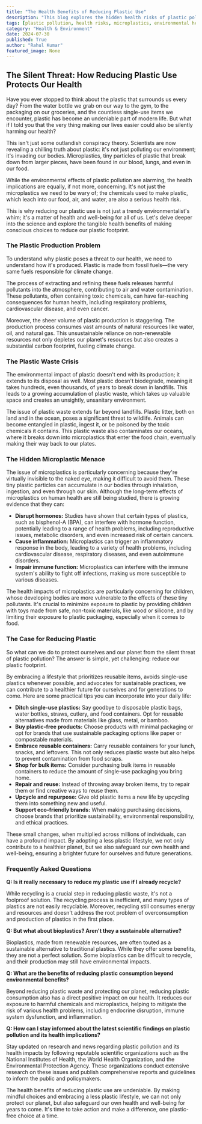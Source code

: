 ```yaml
---
title: "The Health Benefits of Reducing Plastic Use"
description: "This blog explores the hidden health risks of plastic pollution, highlighting the dangers of microplastics and harmful chemicals leaching into our environment and bodies. It emphasizes the need to reduce our plastic footprint for a healthier future, offering practical tips and addressing common concerns about recycling and bioplastics."
tags: [plastic pollution, health risks, microplastics, environmental health, sustainable living, reduce plastic, eco-friendly, health benefits, lifestyle, wellness]
category: "Health & Environment"
date: 2024-07-30
published: True
author: "Rahul Kumar"
featured_image: None
---
```


## The Silent Threat: How Reducing Plastic Use Protects Our Health

Have you ever stopped to think about the plastic that surrounds us every day? From the water bottle we grab on our way to the gym, to the packaging on our groceries, and the countless single-use items we encounter, plastic has become an undeniable part of modern life. But what if I told you that the very thing making our lives easier could also be silently harming our health?

This isn't just some outlandish conspiracy theory. Scientists are now revealing a chilling truth about plastic: it's not just polluting our environment; it's invading our bodies. Microplastics, tiny particles of plastic that break down from larger pieces, have been found in our blood, lungs, and even in our food.

While the environmental effects of plastic pollution are alarming, the health implications are equally, if not more, concerning. It's not just the microplastics we need to be wary of; the chemicals used to make plastic, which leach into our food, air, and water, are also a serious health risk. 

This is why reducing our plastic use is not just a trendy environmentalist's whim; it's a matter of health and well-being for all of us. Let's delve deeper into the science and explore the tangible health benefits of making conscious choices to reduce our plastic footprint.

### The Plastic Production Problem

To understand why plastic poses a threat to our health, we need to understand how it's produced. Plastic is made from fossil fuels—the very same fuels responsible for climate change. 

The process of extracting and refining these fuels releases harmful pollutants into the atmosphere, contributing to air and water contamination. These pollutants, often containing toxic chemicals, can have far-reaching consequences for human health, including respiratory problems, cardiovascular disease, and even cancer. 

Moreover, the sheer volume of plastic production is staggering.  The production process consumes vast amounts of natural resources like water, oil, and natural gas.  This unsustainable reliance on non-renewable resources not only depletes our planet's resources but also creates a substantial carbon footprint, fueling climate change.

### The Plastic Waste Crisis

The environmental impact of plastic doesn't end with its production; it extends to its disposal as well. Most plastic doesn't biodegrade, meaning it takes hundreds, even thousands, of years to break down in landfills.  This leads to a growing accumulation of plastic waste, which takes up valuable space and creates an unsightly, unsanitary environment.

The issue of plastic waste extends far beyond landfills.  Plastic litter, both on land and in the ocean, poses a significant threat to wildlife.  Animals can become entangled in plastic, ingest it, or be poisoned by the toxic chemicals it contains.  This plastic waste also contaminates our oceans, where it breaks down into microplastics that enter the food chain, eventually making their way back to our plates.

### The Hidden Microplastic Menace

The issue of microplastics is particularly concerning because they're virtually invisible to the naked eye, making it difficult to avoid them.  These tiny plastic particles can accumulate in our bodies through inhalation, ingestion, and even through our skin.  Although the long-term effects of microplastics on human health are still being studied, there is growing evidence that they can:

- **Disrupt hormones:**  Studies have shown that certain types of plastics, such as bisphenol-A (BPA), can interfere with hormone function, potentially leading to a range of health problems, including reproductive issues, metabolic disorders, and even increased risk of certain cancers.
- **Cause inflammation:** Microplastics can trigger an inflammatory response in the body, leading to a variety of health problems, including cardiovascular disease, respiratory diseases, and even autoimmune disorders.
- **Impair immune function:** Microplastics can interfere with the immune system's ability to fight off infections, making us more susceptible to various diseases.

The health impacts of microplastics are particularly concerning for children, whose developing bodies are more vulnerable to the effects of these tiny pollutants.  It's crucial to minimize exposure to plastic by providing children with toys made from safe, non-toxic materials, like wood or silicone, and by limiting their exposure to plastic packaging, especially when it comes to food.

### The Case for Reducing Plastic

So what can we do to protect ourselves and our planet from the silent threat of plastic pollution? The answer is simple, yet challenging: reduce our plastic footprint.

By embracing a lifestyle that prioritizes reusable items, avoids single-use plastics whenever possible, and advocates for sustainable practices, we can contribute to a healthier future for ourselves and for generations to come.  Here are some practical tips you can incorporate into your daily life:

- **Ditch single-use plastics:**  Say goodbye to disposable plastic bags, water bottles, straws, cutlery, and food containers. Opt for reusable alternatives made from materials like glass, metal, or bamboo.
- **Buy plastic-free products:**  Choose products with minimal packaging or opt for brands that use sustainable packaging options like paper or compostable materials.
- **Embrace reusable containers:**  Carry reusable containers for your lunch, snacks, and leftovers. This not only reduces plastic waste but also helps to prevent contamination from food scraps.
- **Shop for bulk items:**  Consider purchasing bulk items in reusable containers to reduce the amount of single-use packaging you bring home.
- **Repair and reuse:**  Instead of throwing away broken items, try to repair them or find creative ways to reuse them.
- **Upcycle and repurpose:**  Give old plastic items a new life by upcycling them into something new and useful. 
- **Support eco-friendly brands:**  When making purchasing decisions, choose brands that prioritize sustainability, environmental responsibility, and ethical practices.

These small changes, when multiplied across millions of individuals, can have a profound impact.  By adopting a less plastic lifestyle, we not only contribute to a healthier planet, but we also safeguard our own health and well-being, ensuring a brighter future for ourselves and future generations.

### Frequently Asked Questions

**Q: Is it really necessary to reduce my plastic use if I already recycle?**

While recycling is a crucial step in reducing plastic waste, it's not a foolproof solution.  The recycling process is inefficient, and many types of plastics are not easily recyclable. Moreover, recycling still consumes energy and resources and doesn't address the root problem of overconsumption and production of plastics in the first place.

**Q: But what about bioplastics? Aren't they a sustainable alternative?**

Bioplastics, made from renewable resources, are often touted as a sustainable alternative to traditional plastics. While they offer some benefits, they are not a perfect solution.  Some bioplastics can be difficult to recycle, and their production may still have environmental impacts. 

**Q: What are the benefits of reducing plastic consumption beyond environmental benefits?**

Beyond reducing plastic waste and protecting our planet, reducing plastic consumption also has a direct positive impact on our health.  It reduces our exposure to harmful chemicals and microplastics, helping to mitigate the risk of various health problems, including endocrine disruption, immune system dysfunction, and inflammation.

**Q: How can I stay informed about the latest scientific findings on plastic pollution and its health implications?**

Stay updated on research and news regarding plastic pollution and its health impacts by following reputable scientific organizations such as the National Institutes of Health, the World Health Organization, and the Environmental Protection Agency.  These organizations conduct extensive research on these issues and publish comprehensive reports and guidelines to inform the public and policymakers.

The health benefits of reducing plastic use are undeniable.  By making mindful choices and embracing a less plastic lifestyle, we can not only protect our planet, but also safeguard our own health and well-being for years to come.  It's time to take action and make a difference, one plastic-free choice at a time. 
